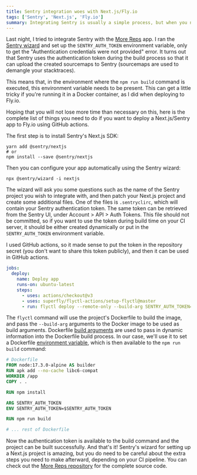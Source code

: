 ```yaml
---
title: Sentry integration woes with Next.js/Fly.io
tags: ['Sentry', 'Next.js', 'Fly.io']
summary: Integrating Sentry is usually a simple process, but when you need to pass the Sentry authentication token several layers down in your CI pipeline, it gets a bit complicated.
---
```


Last night, I tried to integrate Sentry with the [More Reps](https://github.com/dariodjuric/more-reps) app. I ran the [Sentry wizard](https://docs.sentry.io/platforms/javascript/guides/nextjs/#configure) and set up the `SENTRY_AUTH_TOKEN` environment variable, only to get the "Authentication credentials were not provided" error. It turns out that Sentry uses the authentication token during the build process so that it can upload the created sourcemaps to Sentry (sourcemaps are used to demangle your stacktraces).

This means that, in the environment where the `npm run build` command is executed, this environment variable needs to be present. This can get a little tricky if you're running it in a Docker container, as I did when deploying to Fly.io.

Hoping that you will not lose more time than necessary on this, here is the complete list of things you need to do if you want to deploy a Next.js/Sentry app to Fly.io using GitHub actions.

The first step is to install Sentry's Next.js SDK:

```shell
yarn add @sentry/nextjs
# or
npm install --save @sentry/nextjs
```

Then you can configure your app automatically using the Sentry wizard:

```shell
npx @sentry/wizard -i nextjs
```

The wizard will ask you some questions such as the name of the Sentry project you wish to integrate with, and then patch your Next.js project and create some additional files. One of the files is `.sentryclirc`, which will contain your Sentry authentication token. The same token can be retrieved from the Sentry UI, under Account > API > Auth Tokens. This file should not be committed, so if you want to use the token during build time on your CI server, it should be either created dynamically or put in the `SENTRY_AUTH_TOKEN` environment variable.

I used GitHub actions, so it made sense to put the token in the repository secret (you don't want to share this token publicly), and then it can be used in GitHub actions.

```yaml
jobs:
  deploy:
    name: Deploy app
    runs-on: ubuntu-latest
    steps:
      - uses: actions/checkout@v3
      - uses: superfly/flyctl-actions/setup-flyctl@master
      - run: flyctl deploy --remote-only --build-arg SENTRY_AUTH_TOKEN=${{ secrets.SENTRY_AUTH_TOKEN }}
```

The `flyctl` command will use the project's Dockerfile to build the image, and pass the `--build-arg` arguments to the Docker image to be used as build arguments. Dockerfile [build arguments](https://docs.docker.com/engine/reference/builder/#arg) are used to pass in dynamic information into the Dockerfile build process. In our case, we'll use it to set a Dockerfile [environment variable](https://docs.docker.com/engine/reference/builder/#env), which is then available to the `npm run build` command:


```dockerfile
# Dockerfile
FROM node:17.3.0-alpine AS builder
RUN apk add --no-cache libc6-compat
WORKDIR /app
COPY . .

RUN npm install

ARG SENTRY_AUTH_TOKEN
ENV SENTRY_AUTH_TOKEN=$SENTRY_AUTH_TOKEN

RUN npm run build

# ... rest of Dockerfile
```

Now the authentication token is available to the build command and the project can be built successfully. And that's it! Sentry's wizard for setting up a Next.js project is amazing, but you do need to be careful about the extra steps you need to make afterward, depending on your CI pipeline. You can check out the [More Reps repository](https://github.com/dariodjuric/more-reps) for the complete source code.





